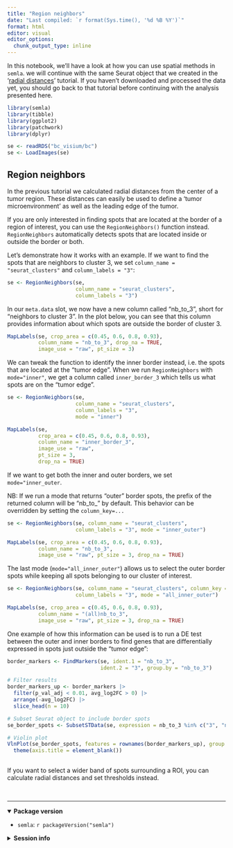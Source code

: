 ```yaml
---
title: "Region neighbors"
date: "Last compiled: `r format(Sys.time(), '%d %B %Y')`"
format: html
editor: visual
editor_options: 
  chunk_output_type: inline
---
```


In this notebook, we'll have a look at how you can use spatial methods in `semla`. we will continue with the same Seurat object that we created in the '[radial distances](https://ludvigla.github.io/semla/articles/radial_distances.html)' tutorial. If you haven't downloaded and processed the data yet, you should go back to that tutorial before continuing with the analysis presented here.

```r
library(semla)
library(tibble)
library(ggplot2)
library(patchwork)
library(dplyr)
```

```r
se <- readRDS("bc_visium/bc")
se <- LoadImages(se)
```

## Region neighbors

In the previous tutorial we calculated radial distances from the center of a tumor region. These distances can easily be used to define a 'tumor microenvironment' as well as the leading edge of the tumor.

If you are only interested in finding spots that are located at the border of a region of interest, you can use the `RegionNeighbors()` function instead. `RegionNeighbors` automatically detects spots that are located inside or outside the border or both.

Let's demonstrate how it works with an example. If we want to find the spots that are neighbors to cluster 3, we set `column_name = "seurat_clusters"` and `column_labels = "3"`:

```r
se <- RegionNeighbors(se, 
                      column_name = "seurat_clusters", 
                      column_labels = "3")
```

In our `meta.data` slot, we now have a new column called "nb_to_3", short for "neighbors to cluster 3". In the plot below, you can see that this column provides information about which spots are outside the border of cluster 3.

```r
MapLabels(se, crop_area = c(0.45, 0.6, 0.8, 0.93),
          column_name = "nb_to_3", drop_na = TRUE,
          image_use = "raw", pt_size = 3)
```

We can tweak the function to identify the inner border instead, i.e. the spots that are located at the "tumor edge". When we run `RegionNeighbors` with `mode="inner"`, we get a column called `inner_border_3` which tells us what spots are on the "tumor edge".

```r

se <- RegionNeighbors(se, 
                      column_name = "seurat_clusters", 
                      column_labels = "3", 
                      mode = "inner")

MapLabels(se, 
          crop_area = c(0.45, 0.6, 0.8, 0.93),
          column_name = "inner_border_3",
          image_use = "raw", 
          pt_size = 3, 
          drop_na = TRUE)
```

If we want to get both the inner and outer borders, we set `mode="inner_outer`.

NB: If we run a mode that returns "outer" border spots, the prefix of the returned column will be "nb_to\_" by default. This behavior can be overridden by setting the `column_key=...`

```r
se <- RegionNeighbors(se, column_name = "seurat_clusters", 
                      column_labels = "3", mode = "inner_outer")

MapLabels(se, crop_area = c(0.45, 0.6, 0.8, 0.93),
          column_name = "nb_to_3",
          image_use = "raw", pt_size = 3, drop_na = TRUE)
```

The last mode (`mode="all_inner_outer"`) allows us to select the outer border spots while keeping all spots belonging to our cluster of interest.

```r

se <- RegionNeighbors(se, column_name = "seurat_clusters", column_key = "(all)nb_to_",
                      column_labels = "3", mode = "all_inner_outer")

MapLabels(se, crop_area = c(0.45, 0.6, 0.8, 0.93),
          column_name = "(all)nb_to_3",
          image_use = "raw", pt_size = 3, drop_na = TRUE)
```

One example of how this information can be used is to run a DE test between the outer and inner borders to find genes that are differentially expressed in spots just outside the "tumor edge":

```r
border_markers <- FindMarkers(se, ident.1 = "nb_to_3", 
                              ident.2 = "3", group.by = "nb_to_3")

# Filter results
border_markers_up <- border_markers |> 
  filter(p_val_adj < 0.01, avg_log2FC > 0) |> 
  arrange(-avg_log2FC) |> 
  slice_head(n = 10)

# Subset Seurat object to include border spots
se_border_spots <- SubsetSTData(se, expression = nb_to_3 %in% c("3", "nb_to_3"))

# Violin plot
VlnPlot(se_border_spots, features = rownames(border_markers_up), group.by = "nb_to_3") &
  theme(axis.title = element_blank())
  
```

If you want to select a wider band of spots surrounding a ROI, you can calculate radial distances and set thresholds instead.

<br>

------------------------------------------------------------------------

<details open>

<summary>**Package version**</summary>

-   `semla`: `r packageVersion("semla")`

</details>

<details>

<summary>**Session info**</summary>

```r
sessionInfo()
```

</details>

<br>

